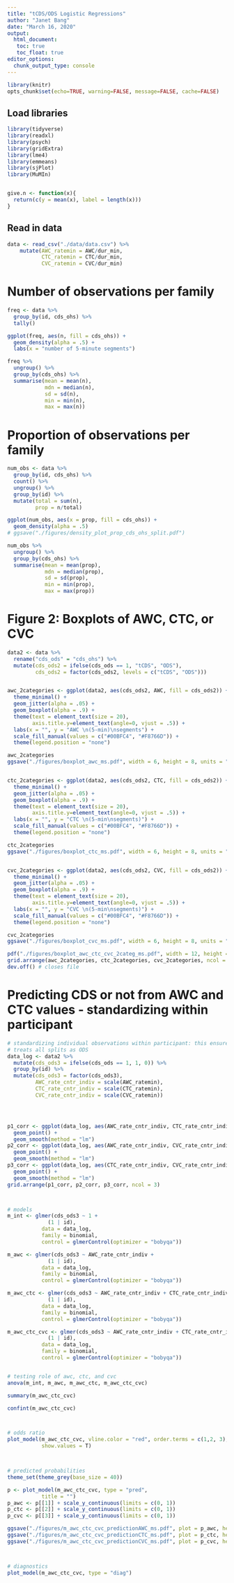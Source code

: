 ```yaml
---
title: "tCDS/ODS Logistic Regressions"
author: "Janet Bang"
date: "March 16, 2020"
output:
  html_document: 
   toc: true
   toc_float: true
editor_options: 
  chunk_output_type: console
---
```


```r
library(knitr)
opts_chunk$set(echo=TRUE, warning=FALSE, message=FALSE, cache=FALSE)
```

## Load libraries
```r
library(tidyverse)
library(readxl)
library(psych)
library(gridExtra)
library(lme4)
library(emmeans)
library(sjPlot)
library(MuMIn)


give.n <- function(x){
  return(c(y = mean(x), label = length(x)))
}
```


## Read in data
```r
data <- read_csv("./data/data.csv") %>% 
    mutate(AWC_ratemin = AWC/dur_min, 
           CTC_ratemin = CTC/dur_min, 
           CVC_ratemin = CVC/dur_min) 
```


# Number of observations per family
```r
freq <- data %>% 
  group_by(id, cds_ohs) %>% 
  tally()

ggplot(freq, aes(n, fill = cds_ohs)) + 
  geom_density(alpha = .5) + 
  labs(x = "number of 5-minute segments")

freq %>% 
  ungroup() %>% 
  group_by(cds_ohs) %>% 
  summarise(mean = mean(n),
            mdn = median(n),
            sd = sd(n), 
            min = min(n), 
            max = max(n))
```



# Proportion of observations per family
```r
num_obs <- data %>% 
  group_by(id, cds_ohs) %>% 
  count() %>% 
  ungroup() %>% 
  group_by(id) %>% 
  mutate(total = sum(n), 
         prop = n/total)

ggplot(num_obs, aes(x = prop, fill = cds_ohs)) + 
  geom_density(alpha = .5)
# ggsave("./figures/density_plot_prop_cds_ohs_split.pdf")

num_obs %>% 
  ungroup() %>% 
  group_by(cds_ohs) %>% 
  summarise(mean = mean(prop),
            mdn = median(prop),
            sd = sd(prop), 
            min = min(prop), 
            max = max(prop))
```



# Figure 2: Boxplots of AWC, CTC, or CVC
```r
data2 <- data %>% 
  rename("cds_ods" = "cds_ohs") %>% 
  mutate(cds_ods2 = ifelse(cds_ods == 1, "tCDS", "ODS"), 
         cds_ods2 = factor(cds_ods2, levels = c("tCDS", "ODS")))


awc_2categories <- ggplot(data2, aes(cds_ods2, AWC, fill = cds_ods2)) + 
  theme_minimal() + 
  geom_jitter(alpha = .05) + 
  geom_boxplot(alpha = .9) + 
  theme(text = element_text(size = 20), 
        axis.title.y=element_text(angle=0, vjust = .5)) + 
  labs(x = "", y = "AWC \n(5-min)\nsegments") +  
  scale_fill_manual(values = c("#00BFC4", "#F8766D")) + 
  theme(legend.position = "none") 

awc_2categories
ggsave("./figures/boxplot_awc_ms.pdf", width = 6, height = 8, units = "in")


ctc_2categories <- ggplot(data2, aes(cds_ods2, CTC, fill = cds_ods2)) + 
  theme_minimal() + 
  geom_jitter(alpha = .05) + 
  geom_boxplot(alpha = .9) + 
  theme(text = element_text(size = 20), 
        axis.title.y=element_text(angle=0, vjust = .5)) + 
  labs(x = "", y = "CTC \n(5-min\nsegments)") +  
  scale_fill_manual(values = c("#00BFC4", "#F8766D")) + 
  theme(legend.position = "none") 

ctc_2categories
ggsave("./figures/boxplot_ctc_ms.pdf", width = 6, height = 8, units = "in")


cvc_2categories <- ggplot(data2, aes(cds_ods2, CVC, fill = cds_ods2)) + 
  theme_minimal() + 
  geom_jitter(alpha = .05) + 
  geom_boxplot(alpha = .9) + 
  theme(text = element_text(size = 20), 
        axis.title.y=element_text(angle=0, vjust = .5)) + 
  labs(x = "", y = "CVC \n(5-min\nsegments)") +  
  scale_fill_manual(values = c("#00BFC4", "#F8766D")) + 
  theme(legend.position = "none") 

cvc_2categories
ggsave("./figures/boxplot_cvc_ms.pdf", width = 6, height = 8, units = "in")

pdf("./figures/boxplot_awc_ctc_cvc_2categ_ms.pdf", width = 12, height = 6) # Open a new pdf file
grid.arrange(awc_2categories, ctc_2categories, cvc_2categories, ncol = 3)
dev.off() # closes file

```



# Predicting CDS or not from AWC and CTC values - standardizing within participant
```r
# standardizing individual observations within participant: this ensures that everyone's value is the same relative distance from their own mean
# treats all splits as ODS
data_log <- data2 %>% 
  mutate(cds_ods3 = ifelse(cds_ods == 1, 1, 0)) %>% 
  group_by(id) %>%
  mutate(cds_ods3 = factor(cds_ods3), 
         AWC_rate_cntr_indiv = scale(AWC_ratemin), 
         CTC_rate_cntr_indiv = scale(CTC_ratemin), 
         CVC_rate_cntr_indiv = scale(CVC_ratemin))




p1_corr <- ggplot(data_log, aes(AWC_rate_cntr_indiv, CTC_rate_cntr_indiv)) + 
  geom_point() + 
  geom_smooth(method = "lm")
p2_corr <- ggplot(data_log, aes(AWC_rate_cntr_indiv, CVC_rate_cntr_indiv)) + 
  geom_point() + 
  geom_smooth(method = "lm")
p3_corr <- ggplot(data_log, aes(CTC_rate_cntr_indiv, CVC_rate_cntr_indiv)) + 
  geom_point() + 
  geom_smooth(method = "lm")
grid.arrange(p1_corr, p2_corr, p3_corr, ncol = 3)



# models
m_int <- glmer(cds_ods3 ~ 1 + 
             (1 | id), 
           data = data_log, 
           family = binomial,
           control = glmerControl(optimizer = "bobyqa"))

m_awc <- glmer(cds_ods3 ~ AWC_rate_cntr_indiv + 
             (1 | id), 
           data = data_log, 
           family = binomial,
           control = glmerControl(optimizer = "bobyqa"))

m_awc_ctc <- glmer(cds_ods3 ~ AWC_rate_cntr_indiv + CTC_rate_cntr_indiv + 
             (1 | id), 
           data = data_log, 
           family = binomial,
           control = glmerControl(optimizer = "bobyqa"))

m_awc_ctc_cvc <- glmer(cds_ods3 ~ AWC_rate_cntr_indiv + CTC_rate_cntr_indiv +  CVC_rate_cntr_indiv +
             (1 | id), 
           data = data_log, 
           family = binomial,
           control = glmerControl(optimizer = "bobyqa"))


# testing role of awc, ctc, and cvc
anova(m_int, m_awc, m_awc_ctc, m_awc_ctc_cvc)

summary(m_awc_ctc_cvc)

confint(m_awc_ctc_cvc)



# odds ratio
plot_model(m_awc_ctc_cvc, vline.color = "red", order.terms = c(1,2, 3), 
           show.values = T)



# predicted probabilities
theme_set(theme_grey(base_size = 40))

p <- plot_model(m_awc_ctc_cvc, type = "pred", 
           title = "")
p_awc <- p[[1]] + scale_y_continuous(limits = c(0, 1))
p_ctc <- p[[2]] + scale_y_continuous(limits = c(0, 1))
p_cvc <- p[[3]] + scale_y_continuous(limits = c(0, 1))

ggsave("./figures/m_awc_ctc_cvc_predictionAWC_ms.pdf", plot = p_awc, height = 8, width = 8, units = "in")
ggsave("./figures/m_awc_ctc_cvc_predictionCTC_ms.pdf", plot = p_ctc, height = 8, width = 8, units = "in")
ggsave("./figures/m_awc_ctc_cvc_predictionCVC_ms.pdf", plot = p_cvc, height = 8, width = 8, units = "in")



# diagnostics
plot_model(m_awc_ctc_cvc, type = "diag")
```